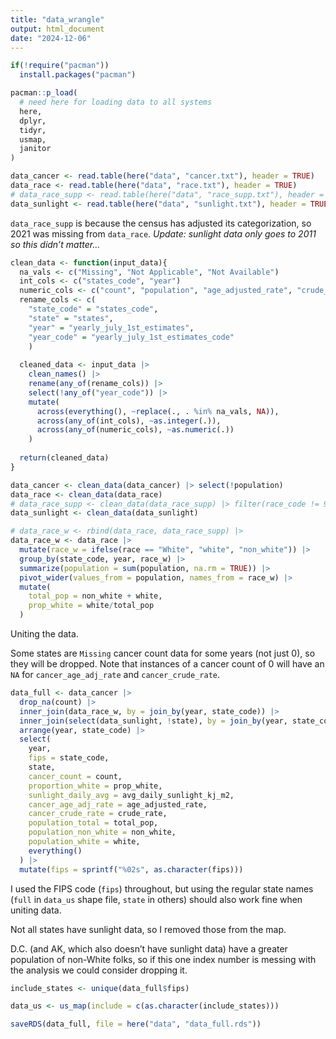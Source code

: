 ```yaml
---
title: "data_wrangle"
output: html_document
date: "2024-12-06"
---
```


```r
if(!require("pacman"))
  install.packages("pacman")

pacman::p_load(
  # need here for loading data to all systems
  here,
  dplyr,
  tidyr,
  usmap,
  janitor
)
```

```r
data_cancer <- read.table(here("data", "cancer.txt"), header = TRUE)
data_race <- read.table(here("data", "race.txt"), header = TRUE)
# data_race_supp <- read.table(here("data", "race_supp.txt"), header = TRUE)
data_sunlight <- read.table(here("data", "sunlight.txt"), header = TRUE)
```

`data_race_supp` is because the census has adjusted its categorization, so 2021 was missing from `data_race`.
_Update: sunlight data only goes to 2011 so this didn't matter..._

```r
clean_data <- function(input_data){
  na_vals <- c("Missing", "Not Applicable", "Not Available")
  int_cols <- c("states_code", "year")
  numeric_cols <- c("count", "population", "age_adjusted_rate", "crude_rate")
  rename_cols <- c(
    "state_code" = "states_code",
    "state" = "states",
    "year" = "yearly_july_1st_estimates",
    "year_code" = "yearly_july_1st_estimates_code"
    )
  
  cleaned_data <- input_data |> 
    clean_names() |> 
    rename(any_of(rename_cols)) |> 
    select(!any_of("year_code")) |> 
    mutate(
      across(everything(), ~replace(., . %in% na_vals, NA)),
      across(any_of(int_cols), ~as.integer(.)),
      across(any_of(numeric_cols), ~as.numeric(.))
    )
  
  return(cleaned_data)
}

data_cancer <- clean_data(data_cancer) |> select(!population)
data_race <- clean_data(data_race)
# data_race_supp <- clean_data(data_race_supp) |> filter(race_code != 999)
data_sunlight <- clean_data(data_sunlight)
```


```r
# data_race_w <- rbind(data_race, data_race_supp) |> 
data_race_w <- data_race |> 
  mutate(race_w = ifelse(race == "White", "white", "non_white")) |> 
  group_by(state_code, year, race_w) |>
  summarize(population = sum(population, na.rm = TRUE)) |> 
  pivot_wider(values_from = population, names_from = race_w) |> 
  mutate(
    total_pop = non_white + white,
    prop_white = white/total_pop
  )
```

Uniting the data.

Some states are `Missing` cancer count data for some years (not just 0), so they will be dropped.
Note that instances of a cancer count of 0 will have an `NA` for `cancer_age_adj_rate` and `cancer_crude_rate`.

```r
data_full <- data_cancer |> 
  drop_na(count) |> 
  inner_join(data_race_w, by = join_by(year, state_code)) |> 
  inner_join(select(data_sunlight, !state), by = join_by(year, state_code)) |> 
  arrange(year, state_code) |> 
  select(
    year,
    fips = state_code,
    state,
    cancer_count = count,
    proportion_white = prop_white,
    sunlight_daily_avg = avg_daily_sunlight_kj_m2,
    cancer_age_adj_rate = age_adjusted_rate,
    cancer_crude_rate = crude_rate,
    population_total = total_pop,
    population_non_white = non_white,
    population_white = white,
    everything()
  ) |> 
  mutate(fips = sprintf("%02s", as.character(fips)))
```

I used the FIPS code (`fips`) throughout, but using the regular state names (`full` in `data_us` shape file, `state` in others) should also work fine when uniting data.

Not all states have sunlight data, so I removed those from the map.

D.C. (and AK, which also doesn't have sunlight data) have a greater population of non-White folks, so if this one index number is messing with the analysis we could consider dropping it.

```r
include_states <- unique(data_full$fips)

data_us <- us_map(include = c(as.character(include_states)))
```

```r
saveRDS(data_full, file = here("data", "data_full.rds"))
```


